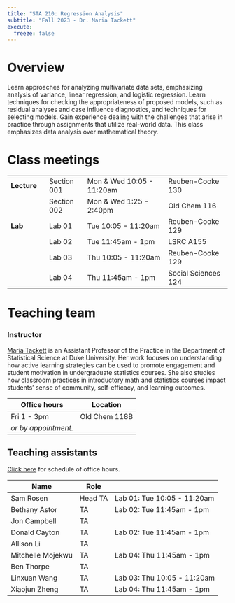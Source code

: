 ```yaml
---
title: "STA 210: Regression Analysis"
subtitle: "Fall 2023 - Dr. Maria Tackett"
execute: 
  freeze: false
---
```


# Overview

Learn approaches for analyzing multivariate data sets, emphasizing analysis of variance, linear regression, and logistic regression. Learn techniques for checking the appropriateness of proposed models, such as residual analyses and case influence diagnostics, and techniques for selecting models. Gain experience dealing with the challenges that arise in practice through assignments that utilize real-world data. This class emphasizes data analysis over mathematical theory.

# Class meetings

|             |             |                           |                     |
|-------------|-------------|---------------------------|---------------------|
| **Lecture** | Section 001 | Mon & Wed 10:05 - 11:20am | Reuben-Cooke 130    |
|             | Section 002 | Mon & Wed 1:25 - 2:40pm   | Old Chem 116        |
| **Lab**     | Lab 01      | Tue 10:05 - 11:20am       | Reuben-Cooke 129    |
|             | Lab 02      | Tue 11:45am - 1pm         | LSRC A155           |
|             | Lab 03      | Thu 10:05 - 11:20am       | Reuben-Cooke 129    |
|             | Lab 04      | Thu 11:45am - 1pm         | Social Sciences 124 |

# Teaching team

### Instructor

[Maria Tackett](https://www2.stat.duke.edu/~mt324) is an Assistant Professor of the Practice in the Department of Statistical Science at Duke University. Her work focuses on understanding how active learning strategies can be used to promote engagement and student motivation in undergraduate statistics courses. She also studies how classroom practices in introductory math and statistics courses impact students' sense of community, self-efficacy, and learning outcomes.

| Office hours         | Location      |
|----------------------|---------------|
| Fri 1 - 3pm          | Old Chem 118B |
| *or by appointment.* |               |

## Teaching assistants

::: {.callout-tip appearance="simple" icon="false"}
[Click here](https://docs.google.com/spreadsheets/d/1bZMZsX0Z6-rMI_qguqZCPg3kaes7KTz5Cn7gtcm9nWk/edit?usp=sharing) for schedule of office hours.
:::

| Name              | Role    |                             |
|-------------------|---------|-----------------------------|
| Sam Rosen         | Head TA | Lab 01: Tue 10:05 - 11:20am |
| Bethany Astor     | TA      | Lab 02: Tue 11:45am - 1pm   |
| Jon Campbell      | TA      |                             |
| Donald Cayton     | TA      | Lab 02: Tue 11:45am - 1pm   |
| Allison Li        | TA      |                             |
| Mitchelle Mojekwu | TA      | Lab 04: Thu 11:45am - 1pm   |
| Ben Thorpe        | TA      |                             |
| Linxuan Wang      | TA      | Lab 03: Thu 10:05 - 11:20am |
| Xiaojun Zheng     | TA      | Lab 04: Thu 11:45am - 1pm   |
